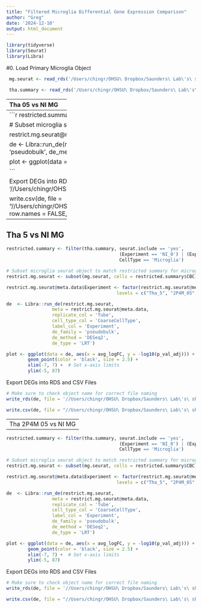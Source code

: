 ```yaml
---
title: "Filtered Microglia Differential Gene Expression Comparison"
author: "Greg"
date: '2024-12-10'
output: html_document
---
```


```r
library(tidyverse)
library(Seurat)
library(Libra)
```

#0. Load Primary Microglia Object
```r
 mg.seurat <- read_rds('/Users/chingr/OHSU\ Dropbox/Saunders\ Lab\'s\ shared\ workspace/arpy/manuscripts/2023_Thai2P4M_FeigeYoung/ms_analyses/2_greg_analysis/Data/seurat_obj/mg_seurat.RDS')

 tha.summary <- read_rds('/Users/chingr/OHSU\ Dropbox/Saunders\ Lab\'s\ shared\ workspace/arpy/manuscripts/2023_Thai2P4M_FeigeYoung/ms_analyses/1_karl_analysis/Data/summaries/tha.celltype.infections.RDS')
``` 

----------------------
Tha 05 vs NI MG
----------------------
```r

restricted.summary <- filter(tha.summary, seurat.include == 'yes', 
                                          (Experiment == 'NI_0') | (Experiment == 'Tha_05'),
                                          CellType == 'Microglia')

# Subset microglia seurat object to match restricted summary for microglia
restrict.mg.seurat <- subset(mg.seurat, cells = restricted.summary$CBC)

restrict.mg.seurat@meta.data$Experiment <- factor(restrict.mg.seurat@meta.data$Experiment, 
                                         levels = c("Tha_5", "2P4M_05", "Tha_05", "NI_0"))

de  <- Libra::run_de(restrict.mg.seurat, 
                 meta = restrict.mg.seurat@meta.data,
                 replicate_col = 'Tube',
                 cell_type_col = 'CoarseCellType',
                 label_col = 'Experiment',
                 de_family = 'pseudobulk',
                 de_method = 'DESeq2',
                 de_type = 'LRT')

plot <- ggplot(data = de, aes(x = avg_logFC, y = -log10(p_val_adj))) + 
        geom_point(color = 'black', size = 2.5) + 
        xlim(-7, 7) +  # Set x-axis limits
        ylim(-5, 87)  

```

Export DEGs into RDS and CSV Files
```r
# Make sure to check object name for correct file naming
write_rds(de, file = '//Users/chingr/OHSU\ Dropbox/Saunders\ Lab\'s\ shared\ workspace/arpy/manuscripts/2023_Thai2P4M_FeigeYoung/ms_analyses/2_greg_analysis/Data/de/mg_ni_vs_tha05_de.RDS')

write.csv(de, file = "//Users/chingr/OHSU\ Dropbox/Saunders\ Lab\'s\ shared\ workspace/arpy/manuscripts/2023_Thai2P4M_FeigeYoung/ms_analyses/2_greg_analysis/Data/de/mg_ni_vs_tha05_de.csv", row.names = FALSE, na = "", quote = TRUE)
```

----------------------
Tha 5 vs NI MG
----------------------
```r

restricted.summary <- filter(tha.summary, seurat.include == 'yes', 
                                          (Experiment == 'NI_0') | (Experiment == 'Tha_5'),
                                          CellType == 'Microglia')

# Subset microglia seurat object to match restricted summary for microglia
restrict.mg.seurat <- subset(mg.seurat, cells = restricted.summary$CBC)

restrict.mg.seurat@meta.data$Experiment <- factor(restrict.mg.seurat@meta.data$Experiment, 
                                         levels = c("Tha_5", "2P4M_05", "Tha_05", "NI_0"))

de  <- Libra::run_de(restrict.mg.seurat, 
                 meta = restrict.mg.seurat@meta.data,
                 replicate_col = 'Tube',
                 cell_type_col = 'CoarseCellType',
                 label_col = 'Experiment',
                 de_family = 'pseudobulk',
                 de_method = 'DESeq2',
                 de_type = 'LRT')

plot <- ggplot(data = de, aes(x = avg_logFC, y = -log10(p_val_adj))) + 
        geom_point(color = 'black', size = 2.5) + 
        xlim(-7, 7) +  # Set x-axis limits
        ylim(-5, 87)  

```

Export DEGs into RDS and CSV Files
```r
# Make sure to check object name for correct file naming
write_rds(de, file = '//Users/chingr/OHSU\ Dropbox/Saunders\ Lab\'s\ shared\ workspace/arpy/manuscripts/2023_Thai2P4M_FeigeYoung/ms_analyses/2_greg_analysis/Data/de/mg_ni_vs_tha5_de.RDS')

write.csv(de, file = "//Users/chingr/OHSU\ Dropbox/Saunders\ Lab\'s\ shared\ workspace/arpy/manuscripts/2023_Thai2P4M_FeigeYoung/ms_analyses/2_greg_analysis/Data/de/mg_ni_vs_tha5_de.csv", row.names = FALSE, na = "", quote = TRUE)

```

----------------------
Tha 2P4M 05 vs NI MG
----------------------
```r

restricted.summary <- filter(tha.summary, seurat.include == 'yes', 
                                          (Experiment == 'NI_0') | (Experiment == '2P4M_05'),
                                          CellType == 'Microglia')

# Subset microglia seurat object to match restricted summary for microglia
restrict.mg.seurat <- subset(mg.seurat, cells = restricted.summary$CBC)

restrict.mg.seurat@meta.data$Experiment <- factor(restrict.mg.seurat@meta.data$Experiment, 
                                         levels = c("Tha_5", "2P4M_05", "Tha_05", "NI_0"))

de  <- Libra::run_de(restrict.mg.seurat, 
                 meta = restrict.mg.seurat@meta.data,
                 replicate_col = 'Tube',
                 cell_type_col = 'CoarseCellType',
                 label_col = 'Experiment',
                 de_family = 'pseudobulk',
                 de_method = 'DESeq2',
                 de_type = 'LRT')

plot <- ggplot(data = de, aes(x = avg_logFC, y = -log10(p_val_adj))) + 
        geom_point(color = 'black', size = 2.5) + 
        xlim(-7, 7) +  # Set x-axis limits
        ylim(-5, 87)  

```

Export DEGs into RDS and CSV Files
```r
# Make sure to check object name for correct file naming
write_rds(de, file = '//Users/chingr/OHSU\ Dropbox/Saunders\ Lab\'s\ shared\ workspace/arpy/manuscripts/2023_Thai2P4M_FeigeYoung/ms_analyses/2_greg_analysis/Data/de/mg_ni_vs_2p4m05_de.RDS')

write.csv(de, file = "//Users/chingr/OHSU\ Dropbox/Saunders\ Lab\'s\ shared\ workspace/arpy/manuscripts/2023_Thai2P4M_FeigeYoung/ms_analyses/2_greg_analysis/Data/de/mg_ni_vs_2p4m05_de.csv", row.names = FALSE, na = "", quote = TRUE)
```